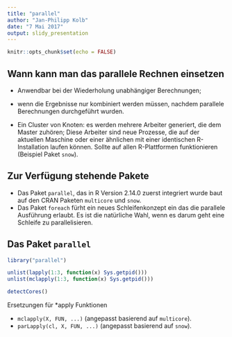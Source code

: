 ```yaml
---
title: "parallel"
author: "Jan-Philipp Kolb"
date: "7 Mai 2017"
output: slidy_presentation
---
```


```r
knitr::opts_chunk$set(echo = FALSE)
```

## Wann kann man das parallele Rechnen einsetzen

- Anwendbar bei der Wiederholung unabhängiger Berechnungen; 
- wenn die Ergebnisse nur kombiniert werden müssen, nachdem parallele Berechnungen durchgeführt wurden.

- Ein Cluster von Knoten: es werden mehrere Arbeiter generiert, die dem Master zuhören; Diese Arbeiter sind neue Prozesse, die auf der aktuellen Maschine oder einer ähnlichen mit einer identischen R-Installation laufen können. Sollte auf allen R-Plattformen funktionieren (Beispiel Paket `snow`).

## Zur Verfügung stehende Pakete

- Das Paket `parallel`, das in R Version 2.14.0 zuerst integriert wurde baut auf den CRAN
Paketen `multicore` und `snow`.
- Das Paket `foreach` fürht ein neues Schleifenkonzept ein das die parallele Ausführung erlaubt. Es ist die natürliche Wahl, wenn es darum geht eine Schleife zu parallelisieren.

## Das Paket `parallel`

```r
library("parallel")
```

```r
unlist(lapply(1:3, function(x) Sys.getpid()))
unlist(mclapply(1:3, function(x) Sys.getpid()))
```

```r
detectCores()
```

Ersetzungen für *apply Funktionen 

- `mclapply(X, FUN, ...)` (angepasst basierend auf `multicore`).
- `parLapply(cl, X, FUN, ...)` (angepasst basierend auf `snow`).
  
  
